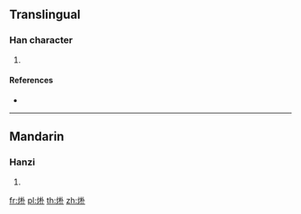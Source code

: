 {{character info/new}}
==Translingual==

===Han character===
{{Han char|rn=86|rad=火|as=06|sn=10|four=93800|canj=FDY}}

# {{defn|Han|sort=火06}}

====References====
* {{Han ref|kx=0671.030|dkj=19021|hdz=32199.020|uh=70DE|ud=28894|bh=D273|bd=53875}}

----

==Mandarin==

===Hanzi===
{{cmn-hanzi|pin=[[pò]] ([[po4]])|wg=p'o<sup>4</sup>}}

# {{defn|lang=cmn|sort=火06}}

[[fr:烞]]
[[pl:烞]]
[[th:烞]]
[[zh:烞]]